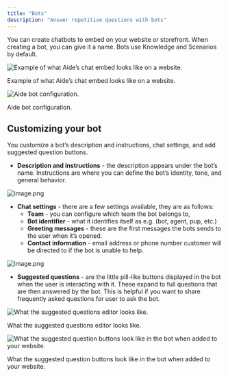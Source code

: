 ```yaml
---
title: "Bots"
description: "Answer repetitive questions with bots"
---
```


You can create chatbots to embed on your website or storefront. When creating a bot, you can give it a name. Bots use Knowledge and Scenarios by default.

![Example of what Aide’s chat embed looks like on a website.](/images/image%2029.png)

Example of what Aide’s chat embed looks like on a website.

![Aide bot configuration.](/images/image%2030.png)

Aide bot configuration.

## Customizing your bot

You customize a bot’s description and instructions, chat settings, and add suggested question buttons.

- **Description and instructions** - the description appears under the bot’s name. Instructions are where you can define the bot’s identity, tone, and general behavior.

![image.png](/images/image%2031.png)

- **Chat settings** - there are a few settings available, they are as follows:
  - **Team** - you can configure which team the bot belongs to,
  - **Bot identifier** - what it identifies itself as e.g. (bot, agent, pup, etc.)
  - **Greeting messages** - these are the first messages the bots sends to the user when it’s opened.
  - **Contact information** - email address or phone number customer will be directed to if the bot is unable to help.

![image.png](/images/image%2032.png)

- **Suggested questions** - are the little pill-like buttons displayed in the bot when the user is interacting with it. These expand to full questions that are then answered by the bot. This is helpful if you want to share frequently asked questions for user to ask the bot.

![What the suggested questions editor looks like.](/images/image%2033.png)

What the suggested questions editor looks like.

![What the suggested question buttons look like in the bot when added to your website.](/images/image%2029.png)

What the suggested question buttons look like in the bot when added to your website.
